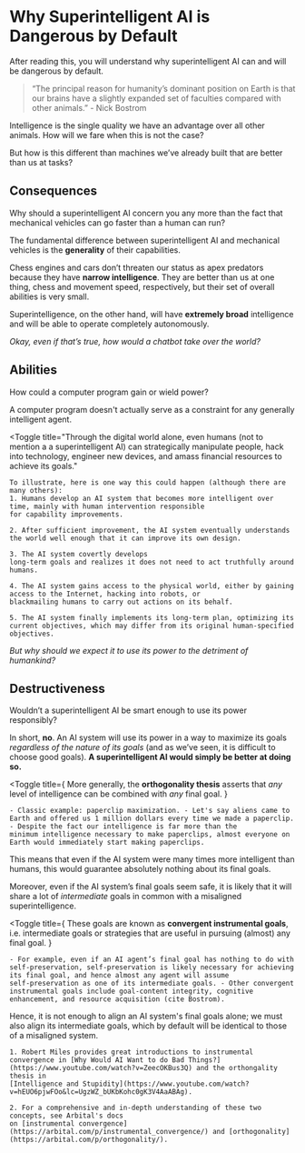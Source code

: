 
# Why Superintelligent AI is Dangerous by Default

<Promise>After reading this, you will understand why superintelligent AI can and will be dangerous by default.</Promise>

> “The principal reason for humanity’s dominant position on Earth is that our brains have a slightly expanded set of faculties compared with other animals.” - Nick Bostrom

Intelligence is the single quality we have an advantage over all other animals. How will we fare when this is not the case?

But how is this different than machines we’ve already built that are better than us at tasks?

## Consequences

<p>
	<span className='font-bold'>Why should a superintelligent AI concern you any more than the fact that mechanical vehicles can go faster than a human can run?</span>
</p>

The fundamental difference between superintelligent AI and mechanical vehicles is the **generality** of their capabilities.

Chess engines and cars don’t threaten our status as apex predators because they have **narrow intelligence**. They are better than us at one thing, chess and movement speed, respectively, but their set of overall abilities is very small.

Superintelligence, on the other hand, will have **extremely broad** intelligence and will be able to operate completely autonomously.

_Okay, even if that’s true, how would a chatbot take over the world?_

## Abilities

<p>
	<span className='font-bold'>How could a computer program gain or wield power?</span>
</p>

A computer program doesn't actually serve as a constraint for any generally intelligent agent.

<Toggle
	title="Through the digital world alone, even humans (not to mention a a superintelligent AI) can strategically manipulate people, hack into technology, engineer new devices, and amass financial resources to achieve its goals."
>
    To illustrate, here is one way this could happen (although there are many others):
    1. Humans develop an AI system that becomes more intelligent over time, mainly with human intervention responsible
    for capability improvements.

    2. After sufficient improvement, the AI system eventually understands the world well enough that it can improve its own design.

    3. The AI system covertly develops
    long-term goals and realizes it does not need to act truthfully around humans.

    4. The AI system gains access to the physical world, either by gaining access to the Internet, hacking into robots, or
    blackmailing humans to carry out actions on its behalf.

    5. The AI system finally implements its long-term plan, optimizing its current objectives, which may differ from its original human-specified
    objectives.

</Toggle>

_But why should we expect it to use its power to the detriment of humankind?_

## Destructiveness

<p>
	<span className='font-bold'>Wouldn’t a superintelligent AI be smart enough to use its power responsibly?</span>
</p>

In short, **no**. An AI system will use its power in a way to maximize its goals _regardless of the nature of its goals_ (and as we’ve seen, it is difficult to choose good goals). <b className="font-bold">A superintelligent AI would simply be better at doing so.</b>

<Toggle
	title={
		<span>
			More generally, the <b>orthogonality thesis</b> asserts that <i>any</i> level of intelligence can be combined with <i>any</i> final goal.
		</span>
	}
>
	- Classic example: paperclip maximization. - Let's say aliens came to Earth and offered us 1 million dollars every time we made a paperclip. - Despite the fact our intelligence is far more than the
	minimum intelligence necessary to make paperclips, almost everyone on Earth would immediately start making paperclips.
</Toggle>
This means that even if the AI system were many times more intelligent than humans, this would guarantee absolutely nothing about its final goals.

Moreover, even if the AI system’s final goals seem safe, it is likely that it will share a lot of _intermediate_ goals in common with a misaligned superintelligence.

<Toggle
	title={
		<span>
			These goals are known as <b>convergent instrumental goals</b>, i.e. intermediate goals or strategies that are useful in pursuing (almost) any final goal.
		</span>
	}
>
	- For example, even if an AI agent’s final goal has nothing to do with self-preservation, self-preservation is likely necessary for achieving its final goal, and hence almost any agent will assume
	self-preservation as one of its intermediate goals. - Other convergent instrumental goals include goal-content integrity, cognitive enhancement, and resource acquisition (cite Bostrom).
</Toggle>

Hence, it is not enough to align an AI system's final goals alone; we must also align its intermediate goals, which by default will be identical to those of a misaligned system.

<Sources>

    1. Robert Miles provides great introductions to instrumental convergence in [Why Would AI Want to do Bad Things?](https://www.youtube.com/watch?v=ZeecOKBus3Q) and the orthongality thesis in
    [Intelligence and Stupidity](https://www.youtube.com/watch?v=hEUO6pjwFOo&lc=UgzWZ_bUKbKohc0gK3V4AaABAg).

    2. For a comprehensive and in-depth understanding of these two concepts, see Arbital's docs
    on [instrumental convergence](https://arbital.com/p/instrumental_convergence/) and [orthogonality](https://arbital.com/p/orthogonality/).

</Sources>
